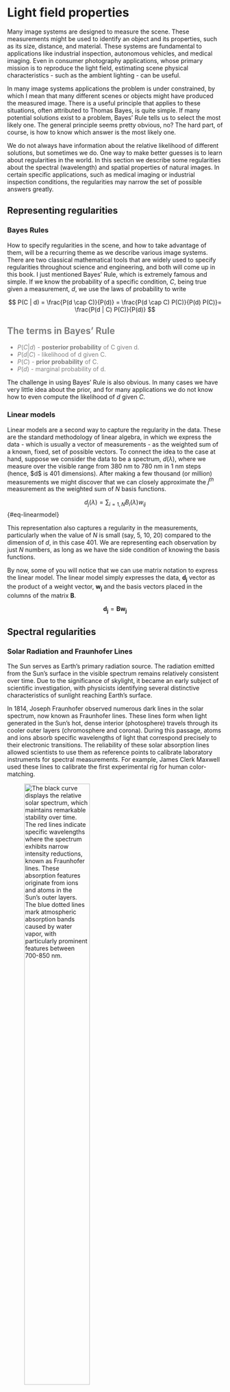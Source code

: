 # Light field properties {#sec-lightfield-properties}

Many image systems are designed to measure the scene. These measurements might be used to identify an object and its properties, such as its size, distance, and material. These systems are fundamental to applications like industrial inspection, autonomous vehicles, and medical imaging. Even in consumer photography applications, whose primary mission is to reproduce the light field, estimating scene physical characteristics - such as the ambient lighting - can be useful.

In many image systems applications the problem is under constrained, by which I mean that many different scenes or objects might have produced the measured image. There is a useful principle that applies to these situations, often attributed to Thomas Bayes, is quite simple. If many potential solutions exist to a problem, Bayes' Rule tells us to select the most likely one. The general principle seems pretty obvious, no? The hard part, of course, is how to know which answer is the most likely one.

We do not always have information about the relative likelihood of different solutions, but sometimes we do. One way to make better guesses is to learn about regularities in the world. In this section we describe some regularities about the spectral (wavelength) and spatial properties of natural images. In certain specific applications, such as medical imaging or industrial inspection conditions, the regularities may narrow the set of possible answers greatly.

## Representing regularities

### Bayes Rules

How to specify regularities in the scene, and how to take advantage of them, will be a recurring theme as we describe various image systems. There are two classical mathematical tools that are widely used to specify regularities throughout science and engineering, and both will come up in this book. I just mentioned Bayes' Rule, which is extremely famous and simple. If we know the probability of a specific condition, $C$, being true given a measurement, $d$, we use the laws of probability to write

$$
P(C | d) = \frac{P(d \cap C)}{P(d)} = \frac{P(d \cap C) P(C)}{P(d) P(C)}= \frac{P(d | C) P(C)}{P(d)}
$$

::: {#Bays-terms .callout-note style="color: gray" appearance="simple"}
## The terms in Bayes' Rule

-   $P(C | d)$ - **posterior probability** of C given d.
-   $P(d|C)$ - likelihood of d given C.
-   $P(C)$ - **prior probability** of C.
-   $P(d)$ - marginal probability of d.
:::

The challenge in using Bayes' Rule is also obvious. In many cases we have very little idea about the prior, and for many applications we do not know how to even compute the likelihood of $d$ given $C$.

### Linear models

Linear models are a second way to capture the regularity in the data. These are the standard methodology of linear algebra, in which we express the data - which is usually a vector of measurements - as the weighted sum of a known, fixed, set of possible vectors. To connect the idea to the case at hand, suppose we consider the data to be a spectrum, $d(\lambda)$, where we measure over the visible range from 380 nm to 780 nm in 1 nm steps (hence, \$d\$ is 401 dimensions). After making a few thousand (or million) measurements we might discover that we can closely approximate the $j^{th}$ measurement as the weighted sum of $N$ basis functions.

$$d_j(\lambda) = \sum_{i=1,N} B_i(\lambda) w_{ij}$$ {#eq-linearmodel}

This representation also captures a regularity in the measurements, particularly when the value of $N$ is small (say, 5, 10, 20) compared to the dimension of $d$, in this case 401. We are representing each observation by just $N$ numbers, as long as we have the side condition of knowing the basis functions.

By now, some of you will notice that we can use matrix notation to express the linear model. The linear model simply expresses the data, $\mathbf{d_j}$ vector as the product of a weight vector, $\mathbf{w_j}$ and the basis vectors placed in the columns of the matrix $\mathbf{B}$.

$$\mathbf{d_j} = \mathbf{B} \mathbf{w_j}$$

## Spectral regularities

```{=html}
<!-- [https://chatgpt.com/share/679ebc49-5a7c-8002-a282-598e7f1bbb30 ]
Solar spectrum. Fraunhofer lines.  Stability of the solar spectrum 

https://chatgpt.com/c/679ebbfc-b510-8002-b372-489cd173d5d0

CIE Data downloaded to ISETCam from here.  Placed in data/lights/daylight and data/lights/solar  These appear to be distinguished, for now, based on Earth's surface or Sun's surface.

https://cie.co.at/datatable/components-relative-spectral-distribution-daylight
-->
```

### Solar Radiation and Fraunhofer Lines

The Sun serves as Earth's primary radiation source. The radiation emitted from the Sun's surface in the visible spectrum remains relatively consistent over time. Due to the significance of skylight, it became an early subject of scientific investigation, with physicists identifying several distinctive characteristics of sunlight reaching Earth's surface.

In 1814, Joseph Fraunhofer observed numerous dark lines in the solar spectrum, now known as Fraunhofer lines. These lines form when light generated in the Sun's hot, dense interior (photosphere) travels through its cooler outer layers (chromosphere and corona). During this passage, atoms and ions absorb specific wavelengths of light that correspond precisely to their electronic transitions. The reliability of these solar absorption lines allowed scientists to use them as reference points to calibrate laboratory instruments for spectral measurements. For example, James Clerk Maxwell used these lines to calibrate the first experimental rig for human color-matching.

![The black curve displays the relative solar spectrum, which maintains remarkable stability over time. The red lines indicate specific wavelengths where the spectrum exhibits narrow intensity reductions, known as Fraunhofer lines. These absorption features originate from ions and atoms in the Sun's outer layers. The blue dotted lines mark atmospheric absorption bands caused by water vapor, with particularly prominent features between 700-850 nm.](images/lightfields/01-solarspectrum.png){#fig-solarspectrum fig-align="center" width="60%"}

### Atmospheric Effects on Solar Radiation

Several spectral absorption lines observed at Earth's surface originate not from the Sun itself but from water vapor (H₂O) and other molecules in Earth's atmosphere. Unlike the stable solar absorption lines, these atmospheric absorptions can fluctuate relatively quickly with changing weather conditions.

As solar radiation traverses Earth's atmosphere, it undergoes substantial alteration by atmospheric particles and moisture. Additionally, the radiation's path length through the atmosphere varies with the time of day. Longer path lengths—such as during sunrise or sunset—further modify the spectral composition of radiation reaching Earth's surface.

These combined factors—atmospheric composition and path length variations—create a complex and dynamic radiation environment at Earth's surface. To account for these complexities, scientists employ models that represent both the mean characteristics and the natural variations of skylight incident upon Earth's surface.

![The solid curve shows the mean daylight spectrum measured by Judd, Macadam and Wyszecki and adopted as a standard by the CIE. The \* symbols are placed at the locations of the Fraunhofer lines and the atmospheric water vapor lines. The additional two curves are basis functions. Most daylights can be modeled as the mean plus weighted sums from these two bases.](images/lightfields/01-ciedaylightbasis.png){#fig-ciedaylight fig-align="center" width="60%"}

<!--# Moonlight regularities.  Used for space travel.https://chatgpt.com/share/67410dd0-ff54-8002-9b73-65294a849fe6  “The Potential of Moonlight Remote Sensing: A Systematic Assessment” explores the potential of using moonlight in remote sensing for nighttime Earth observation. The study uses data from VIIRS, the ISS, and UAV systems to evaluate moonlight’s capabilities.“Simulation Study of the Lunar Spectral Irradiances and the Earth-Based Moon Observation Geometry” focuses on modeling the spectral irradiance of moonlight using the Hapke model and its applications in satellite radiometric calibration.-->

::: {#california-sun .callout-note collapse="true" appearance="simple"}
## Do it yourself daylight spectra

When he was a student at Stanford, Jeff DiCarlo decided to measure the daylight outside his office for himself. He pointed a spectral radiometer at a calibrated surface outside his window and configured a computer to make a thousand measurements during the course of a year. These measurements were made at times that pass for different weather conditions in California. This figure shows that the mean spectrum he measured.  The the data could be well approximated by the weighted sum of the CIE daylight bases, and you can also see that the instrument picked up the spectral lines of Fraunhofer and water vapor that we expect. I suspect there is an instrument calibration error of a few nanometers at wavelengths above 700nm.  In fact, were I try write a research paper based on these data, I would probably introduce the correction because I believe the physics on this point is secure.

![Average daylight measurements on the Stanford campus (solid) and CIE daylight basis fit to the measured average (dotted). The points labeld with (\*) are the Fraunhofer and water vapor wavelengths.](images/lightfields/01-stanfordsun.png){#fig-stanfordsun fig-align="center" width="60%"}
:::

### Surface reflectance regularities
Many - perhaps most - of the importance of vision arises from the interaction between electromagnetic radiation and materials in the environment.  It is not too much of an exaggeration to say that human vision is the remarkable invention of being able to decode the properties of things and stuff in the environment from the way illumination interacts with these objects and materials.

A full description of this interaction can be complex and difficult to measure. Consider that the radiation incident on a small, planar patch of material can come from many different incident angles (two dimensions). This radiation may be reflected in many different directions (two more dimensions). The division into reflected light, absorbed light, and transmitted light may depend on the wavelength and polarization of the incident light (two more dimensions). Finally, although the wavelength of the incident and reflected light are most often the same, there are fluorescent materials that convert incident radiation at one wavelength into exitant radiation at different wavelengths. Fluorescent materials are widespread in biology, and such molecules are widely used in biomedical applications. They are also used by people who manufacture clothing detergent and want a washing to result in a brighter white.

Despite the general complexity, which we will discuss in more detail later, there are certain surface reflectance properties that are common.  These are useful to know, and we can represent them as a priori information or in the form of a linear model. First, many materials reflect light incident from any direction equally in all directions. That is why illuminating a planar surface patch with a narrow laser beam, incident from one direction, is visible even as we move about and view the surface from positions. Such materials have *diffuse reflectance*, also called *Lambertian reflectance* to honor the Swiss physicist, Johan Lambert (1728-1888) who formalized the mathematical description. In addition to characterizing diffuse reflectance, Lambert observed that the apparent brightness changes as we move around. He explained this by noting that the projected area seen by the observer depends on the angle between the normal of the planar patch and the observer. Many surfaces are modeled as Lambertian in computer graphics, or assumed to be Lambertian in computer vision.  Adding additional surface properties can improve the system performance, but it is common to start with a Lambertian approximation.
<!--
https://chatgpt.com/c/67e2fe34-d268-8002-92d9-b6be5cf568e5

The term **"Lambertian reflectance"** originates from the work of the Swiss mathematician, physicist, and astronomer **Johann Heinrich Lambert (1728–1777)**. It is named after him because he was the first to formalize the mathematical description of **diffuse reflection** in his 1760 treatise *Photometria*, where he laid the foundations of modern photometry.

### **Scientific Background**
1. **Lambert's Cosine Law (1760)**  
   Lambert’s key insight was that an ideal **diffuse surface** (later called a Lambertian surface) reflects light **equally in all directions** regardless of the viewing angle. However, the perceived brightness (radiance) of the surface follows a cosine relationship relative to the surface normal and the incident light direction. Mathematically, this is expressed as:

   \[
   L = L_0 \cos\theta
   \]

   where:
   - \( L \) is the radiance observed in a particular direction,
   - \( L_0 \) is the radiance when viewed normal to the surface,
   - \( \theta \) is the angle between the surface normal and the viewing direction.

   This means that even though light is scattered uniformly, the intensity decreases with increasing angle from the normal because the projected area exposed to the observer diminishes.

2. **Diffuse vs. Specular Reflection**  
   - In contrast to **specular reflection** (e.g., mirror-like surfaces), where light is reflected in a single direction, **Lambertian surfaces** scatter incident light uniformly in all directions.  
   - Common examples include **matte surfaces, paper, and frosted glass**, which approximate Lambertian reflectance.

3. **Applications in Science and Engineering**  
   - Lambertian reflectance is widely used in **computer graphics**, **computer vision**, **remote sensing**, and **optics** to model realistic surface appearance.
   - Many real-world materials exhibit approximately Lambertian properties, making it a useful approximation in radiative transfer and reflectance modeling.

Thus, the name "Lambertian reflectance" honors **Johann Heinrich Lambert**, whose work in photometry provided the mathematical framework for understanding **diffuse reflection**.
-->

The spectral characteristics of the surfaces in our environment, over the visible range, are fairly regular as well.  There are many different surfaces, so that unlike the solar radiation and we cannot assess the whole world.  But for many applications, say walking in a forest, or working inside of a commercial office building, or driving on the road, the collection of likely surfaces can be sampled.  It is generally agreed that the surface spectral reflectance functions - the fraction of incident light that is reflected by the surface - is a relatively smooth function of wavelength.  Joseph Cohen () and E.L. Krinov collected a few hundred surface reflectance samples over the visible range.   a number of investigators 
## Spatial regularities in natural scenes

### 1/f spatial frequency fall

Who first pointed this out? Relationship to the scale invariant idea of fractals, and the fractal nature of many things.

Ruderman and Bialek paper on natural image statistics.

Field, Olshausen

David M - famous mathematician guy

### Dead leaves model

Jon's Matlab script as a basis for discussing this.

Also, the deadleaves function in ISETCam.
